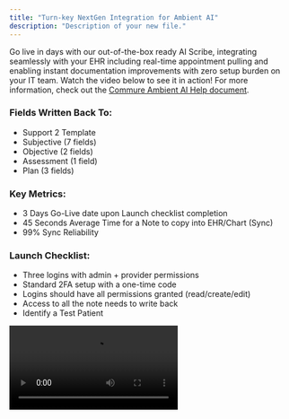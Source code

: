 ```yaml
---
title: "Turn-key NextGen Integration for Ambient AI"
description: "Description of your new file."
---
```


Go live in days with our out-of-the-box ready AI Scribe, integrating seamlessly with your EHR including real-time appointment pulling and enabling instant documentation improvements with zero setup burden on your IT team. Watch the video below to see it in action! For more information, check out the [Commure Ambient AI Help document](https://docs.ambient.commure.com/get_started/overview).

### Fields Written Back To:

- Support 2 Template
- Subjective (7 fields)
- Objective (2 fields)
- Assessment (1 field)
- Plan (3 fields)

### Key Metrics:

- 3 Days Go-Live date upon Launch checklist completion
- 45 Seconds Average Time for a Note to copy into EHR/Chart (Sync)
- 99% Sync Reliability

### Launch Checklist:

- Three logins with admin + provider permissions
- Standard 2FA setup with a one-time code
- Logins should have all permissions granted (read/create/edit)
- Access to all the note needs to write back
- Identify a Test Patient

<video controls className="w-full aspect-video rounded-xl" src="https://www.dropbox.com/scl/fi/b7bmcldlb0s771irn9cxw/NextGenExample.mov?rlkey=y46hha7uye01yaoz487ls6j3m&e=1&st=mi27sjmt&dl=0" />